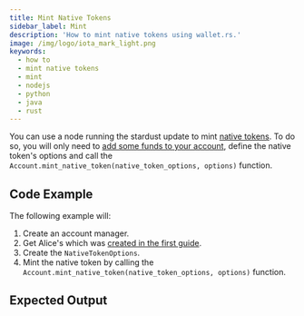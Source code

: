 ```yaml
---
title: Mint Native Tokens
sidebar_label: Mint
description: 'How to mint native tokens using wallet.rs.'
image: /img/logo/iota_mark_light.png
keywords:
  - how to
  - mint native tokens
  - mint
  - nodejs
  - python
  - java
  - rust
---
```



You can use a node running the stardust update to mint
[native tokens](https://wiki.iota.org/shimmer/introduction/explanations/what_is_stardust/tokenization#native-tokens).
To do so, you will only need to [add some funds to your account](../accounts_and_addresses/03_request_funds.mdx), define
the native token's options and call the `Account.mint_native_token(native_token_options, options)` function.

<TipFaucet />

## Code Example

The following example will:

1. Create an account manager.
2. Get Alice's which was [created in the first guide](../accounts_and_addresses/01_create_a_wallet_account.mdx).
3. Create the `NativeTokenOptions`.
4. Mint the native token by calling the `Account.mint_native_token(native_token_options, options)` function.

<Tabs groupId='language' queryString>
  <TabItem value='rust' label='Rust'>
    <RustCode />
  </TabItem>
  <TabItem value='typescript-node' label='Typescript (Node.js)'>
    <NodejsCode />
  </TabItem>
  <TabItem value='python' label='Python'>
    <PythonCode />
  </TabItem>
  <TabItem value='java' label='Java'>
    <JavaCode />
  </TabItem>
</Tabs>

## Expected Output

<Tabs groupId='language' queryString>
  <TabItem value='rust' label='Rust'>
    <RustOutput />
  </TabItem>
  <TabItem value='typescript-node' label='Typescript (Node.js)'>
    <NodejsOutput />
  </TabItem>
  <TabItem value='python' label='Python'>
    <PythonOutput />
  </TabItem>
  <TabItem value='java' label='Java'>
    <JavaOutput />
  </TabItem>
</Tabs>

